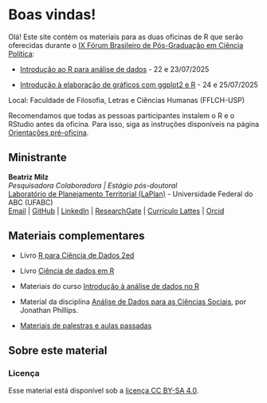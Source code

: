 # Boas vindas! {.unnumbered}

Olá! Este site contém os materiais para as duas oficinas de R que serão oferecidas durante o [IX Fórum Brasileiro de Pós-Graduação em Ciência Política](https://www.even3.com.br/ix-fbcp/):

  - [Introdução ao R para análise de dados](intro-r/index.qmd) - 22 e 23/07/2025
 
  - [Introdução à elaboração de gráficos com ggplot2 e R](visualizacao/index.qmd) - 24 e 25/07/2025

Local: Faculdade de Filosofia, Letras e Ciências Humanas (FFLCH-USP)

:::{.callout-important}
Recomendamos que todas as pessoas participantes instalem o R e o RStudio antes da oficina.
Para isso, siga as instruções disponíveis na página [Orientações pré-oficina](instalacao.qmd).
:::

## Ministrante

**Beatriz Milz** <br>
*Pesquisadora Colaboradora | Estágio pós-doutoral* <br>
[Laboratório de Planejamento Territorial (LaPlan)](https://laplan.pesquisa.ufabc.edu.br/) - Universidade Federal do ABC (UFABC) <br>
[Email](mailto:milz.bea@gmail.com) | [GitHub](https://github.com/beatrizmilz) | [LinkedIn](https://www.linkedin.com/in/beatrizmilz/) |
[ResearchGate](https://www.researchgate.net/profile/Beatriz-Milz) | [Currículo Lattes](http://lattes.cnpq.br/5150665880581477) | [Orcid](https://orcid.org/0000-0002-3064-4486)

## Materiais complementares

- Livro [R para Ciência de Dados 2ed](https://cienciadedatos.github.io/pt-r4ds/)

- Livro [Ciência de dados em R](https://livro.curso-r.com/)

-   Materiais do curso [Introdução à análise de dados no R](https://ipeadata-lab.github.io/curso_r_intro_202409/)

- Material da disciplina [Análise de Dados para as Ciências Sociais](https://jonnyphillips.github.io/Ciencia_de_Dados/), por Jonathan Phillips.

- [Materiais de palestras e aulas passadas](https://beamilz.com/content)


## Sobre este material
### Licença

Esse material está disponível sob a [licença CC BY-SA 4.0](https://creativecommons.org/licenses/by-sa/4.0/).